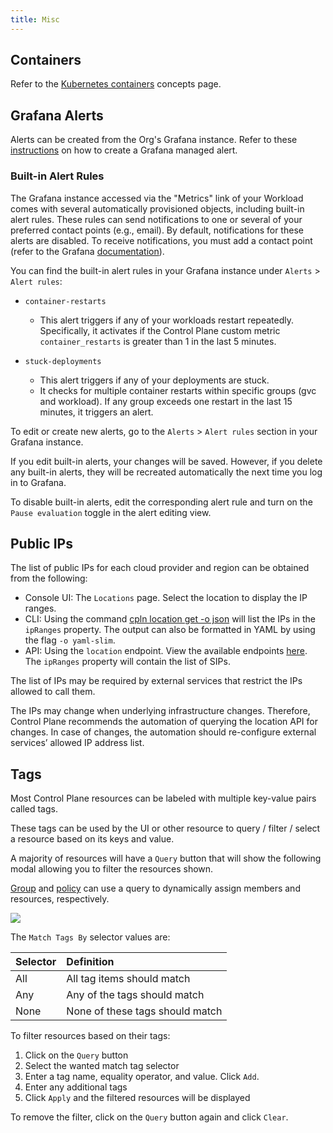 ```yaml
---
title: Misc
---
```


## Containers

Refer to the [Kubernetes containers](https://kubernetes.io/docs/concepts/containers/) concepts page.

## Grafana Alerts

Alerts can be created from the Org's Grafana instance. Refer to these [instructions](https://grafana.com/docs/grafana/latest/alerting/unified-alerting/alerting-rules/create-grafana-managed-rule/) on how to create a Grafana managed alert.

### Built-in Alert Rules

The Grafana instance accessed via the "Metrics" link of your Workload comes with several automatically provisioned objects, including built-in alert rules. These rules can send notifications to one or several of your preferred contact points (e.g., email). By default, notifications for these alerts are disabled. To receive notifications, you must add a contact point (refer to the Grafana [documentation](https://grafana.com/docs/grafana/latest/alerting/fundamentals/notifications/contact-points/)).

You can find the built-in alert rules in your Grafana instance under `Alerts` > `Alert rules`:

- `container-restarts`

  - This alert triggers if any of your workloads restart repeatedly. Specifically, it activates if the Control Plane custom metric `container_restarts` is greater than 1 in the last 5 minutes.

- `stuck-deployments`

  - This alert triggers if any of your deployments are stuck.
  - It checks for multiple container restarts within specific groups (gvc and workload). If any group exceeds one restart in the last 15 minutes, it triggers an alert.

To edit or create new alerts, go to the `Alerts` > `Alert rules` section in your Grafana instance.

If you edit built-in alerts, your changes will be saved. However, if you delete any built-in alerts, they will be recreated automatically the next time you log in to Grafana.

To disable built-in alerts, edit the corresponding alert rule and turn on the `Pause evaluation` toggle in the alert editing view.

## Public IPs

The list of public IPs for each cloud provider and region can be obtained from the following:

- Console UI: The `Locations` page. Select the location to display the IP ranges.
- CLI: Using the command [cpln location get -o json](/reference/cli#location) will list the IPs in the `ipRanges` property. The output can also be formatted in YAML by using the flag `-o yaml-slim`.
- API: Using the `location` endpoint. View the available endpoints [here](/api-reference/location/get-all-locations). The `ipRanges` property will contain the list of SIPs.

<Tip>

The list of IPs may be required by external services that restrict the IPs allowed to call them.

The IPs may change when underlying infrastructure changes. Therefore, Control Plane recommends the automation of querying the location API for changes. In case of changes, the automation should re-configure external services’ allowed IP address list.

</Tip>

## Tags

Most Control Plane resources can be labeled with multiple key-value pairs called tags.

These tags can be used by the UI or other resource to query / filter / select a resource based on its keys and value.

A majority of resources will have a `Query` button that will show the following modal allowing you to filter the resources shown.

[Group](/reference/group) and [policy](/reference/policy) can use a query to dynamically assign members and resources, respectively.

<Frame>
  <img src="/public/images/reference/misc/query.png" />
</Frame>

The `Match Tags By` selector values are:

| Selector | Definition                      |
| :------- | :------------------------------ |
| All      | All tag items should match      |
| Any      | Any of the tags should match    |
| None     | None of these tags should match |

To filter resources based on their tags:

1. Click on the `Query` button
2. Select the wanted match tag selector
3. Enter a tag name, equality operator, and value. Click `Add`.
4. Enter any additional tags
5. Click `Apply` and the filtered resources will be displayed

To remove the filter, click on the `Query` button again and click `Clear`.
